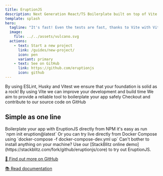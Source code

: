 ```yaml
---
title: EruptionJS
description: Next Generation React/TS Boilerplate built on top of Vite ⚡️
template: splash
hero:
  tagline: "It's fast! Even the tests are fast, thanks to Vite with Vitest ⚡️"
  image:
    file: ../../assets/vulcano.svg
  actions:
    - text: Start a new project
      link: /guides/new-project/
      icon: pen
      variant: primary
    - text: See on GitHub
      link: https://github.com/eruptionjs
      icon: github
---
```



<CardGrid stagger>
	<Card title="Solid rock foundation" icon="forward-slash">
		By using ESLint, Husky and Vitest we ensure that your foundation is solid as a rock!
	</Card>

  <Card title="Amazingly fast" icon="rocket">
		By using Vite we can improve your development and build time
	</Card>

  <Card title="Reliable tools" icon="puzzle">
		We aim to provide a reliable tool to boilerplate your app safely
	</Card>

  <Card title="Best of all: Open Source" icon="github">
		Checkout and contribute to our source code on GitHub
	</Card>
</CardGrid>

## Simple as one line

<CardGrid stagger>
  <Card title="🤖 Using NPM">
    Boilerplate your app with EruptionJS directly from NPM it's easy as run
    `npm init eruption@latest`
  </Card>

  <Card title="🐋 Live from Docker">
    Or you can try live directly from Docker Compose using
    `docker-compose -f docker-compose-dev.yml up`
  </Card>
  
  <Card title="🌐 Try EruptionJS online">
    Can't bother to install anything on your machine?
    Use our [StackBlitz online demo](https://stackblitz.com/fork/github/eruptionjs/core) 
    to try out EruptionJS.
  </Card>
  
  [🚀 Find out more on GitHub](github.com/eruptionjs/core)

  [📚 Read documentation](/guides/new-project)
</CardGrid>